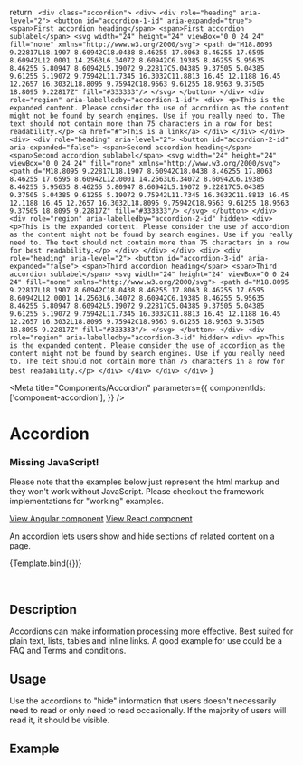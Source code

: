 
  return `
    <div class="accordion">
      <div>
        <div role="heading" aria-level="2">
          <button id="accordion-1-id" aria-expanded="true">
            <span>First accordion heading</span>
            <span>First accordion sublabel</span>
            <svg width="24" height="24" viewBox="0 0 24 24" fill="none" xmlns="http://www.w3.org/2000/svg">
              <path d="M18.8095 9.22817L18.1907 8.60942C18.0438 8.46255 17.8063 8.46255 17.6595 8.60942L12.0001 14.2563L6.34072 8.60942C6.19385 8.46255 5.95635 8.46255 5.80947 8.60942L5.19072 9.22817C5.04385 9.37505 5.04385 9.61255 5.19072 9.75942L11.7345 16.3032C11.8813 16.45 12.1188 16.45 12.2657 16.3032L18.8095 9.75942C18.9563 9.61255 18.9563 9.37505 18.8095 9.22817Z" fill="#333333"/>
            </svg>
          </button>
        </div>
        <div role="region" aria-labelledby="accordion-1-id">
          <div>
            <p>This is the expanded content. Please consider the use of accordion as the content might not be found by search engines. Use if you really need to. The text should not contain more than 75 characters in a row for best readability.</p>
            <a href="#">This is a link</a>
          </div>
        </div>
      </div>
      <div>
        <div role="heading" aria-level="2">
          <button id="accordion-2-id" aria-expanded="false">
            <span>Second accordion heading</span>
            <span>Second accordion sublabel</span>
            <svg width="24" height="24" viewBox="0 0 24 24" fill="none" xmlns="http://www.w3.org/2000/svg">
              <path d="M18.8095 9.22817L18.1907 8.60942C18.0438 8.46255 17.8063 8.46255 17.6595 8.60942L12.0001 14.2563L6.34072 8.60942C6.19385 8.46255 5.95635 8.46255 5.80947 8.60942L5.19072 9.22817C5.04385 9.37505 5.04385 9.61255 5.19072 9.75942L11.7345 16.3032C11.8813 16.45 12.1188 16.45 12.2657 16.3032L18.8095 9.75942C18.9563 9.61255 18.9563 9.37505 18.8095 9.22817Z" fill="#333333"/>
            </svg>
          </button>
        </div>
        <div role="region" aria-labelledby="accordion-2-id" hidden>
          <div>
            <p>This is the expanded content. Please consider the use of accordion as the content might not be found by search engines. Use if you really need to. The text should not contain more than 75 characters in a row for best readability.</p>
          </div>
        </div>
        </div>
      <div>
        <div role="heading" aria-level="2">
          <button id="accordion-3-id" aria-expanded="false">
            <span>Third accordion heading</span>
            <span>Third accordion sublabel</span>
            <svg width="24" height="24" viewBox="0 0 24 24" fill="none" xmlns="http://www.w3.org/2000/svg">
              <path d="M18.8095 9.22817L18.1907 8.60942C18.0438 8.46255 17.8063 8.46255 17.6595 8.60942L12.0001 14.2563L6.34072 8.60942C6.19385 8.46255 5.95635 8.46255 5.80947 8.60942L5.19072 9.22817C5.04385 9.37505 5.04385 9.61255 5.19072 9.75942L11.7345 16.3032C11.8813 16.45 12.1188 16.45 12.2657 16.3032L18.8095 9.75942C18.9563 9.61255 18.9563 9.37505 18.8095 9.22817Z" fill="#333333"/>
            </svg>
          </button>
        </div>
        <div role="region" aria-labelledby="accordion-3-id" hidden>
          <div>
            <p>This is the expanded content. Please consider the use of accordion as the content might not be found by search engines. Use if you really need to. The text should not contain more than 75 characters in a row for best readability.</p>
          </div>
        </div>
      </div>
    </div>`
}

<Meta
  title="Components/Accordion"
  parameters={{
    componentIds: ['component-accordion'],
  }}
/>

# Accordion

<div role="alert" class="info mb-7 mt-5">
  <main>
    <h3>Missing JavaScript!</h3>
    <p>
      Please note that the examples below just represent the html markup and they won't work
      without JavaScript. Please checkout the framework implementations for "working" examples.
    </p>
  </main>
  <footer>
    <a target="_blank" href="./../angular/?path=/docs/components-accordion">View Angular component</a>
    <a target="_blank" href="./../react/?path=/docs/components-accordion">View React component</a>
  </footer>
</div>

An accordion lets users show and hide sections of related content on a page.

<Story name="Accordion">{Template.bind({})}</Story>

<br />

## Description

Accordions can make information processing more effective. Best suited for plain text, lists, tables and inline links. A good example for use could be a FAQ and Terms and conditions.

## Usage

Use the accordions to "hide" information that users doesn't necessarily need to read or only need to read occasionally. If the majority of users will read it, it should be visible.

## Example

<Canvas>
  <Story id="components-accordion--accordion" />
</Canvas>

